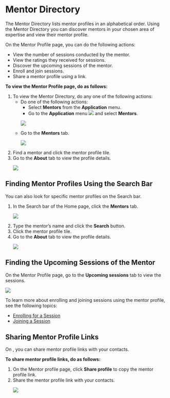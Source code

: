 
# Mentor Directory 

The Mentor Directory lists mentor profiles in an alphabetical order. Using the Mentor Directory you can discover mentors in your chosen area of expertise and view their mentor profile.

On the Mentor Profile page, you can do the following actions:

<ul>
<li>View the number of sessions conducted by the mentor.</li>
<li>View the ratings they received for sessions.</li>
<li>Discover the upcoming sessions of the mentor.</li>
<li>Enroll and join sessions.</li>
<li>Share a mentor profile using a link.</li>
</ul>

**To view the Mentor Profile page, do as follows:**

<ol>
<li>To view the Mentor Directory, do any one of the following actions:
<ul>
<li>Do one of the following actions:
<ul>
<li>Select <b>Mentors</b> from the <b>Application</b> menu.</li>
<li>Go to the <b>Application</b> menu <img src={BurgerMenu}/> and select <b>Mentors</b>.</li>
</ul>
<p>
    <img src={PortalAppMenu} />
</p>
</li>
<li>Go to the <b>Mentors</b> tab.
<p>
    <img src={MentorDirectoryIcon} />
</p> 
</li>
</ul>
</li>
<li>Find a mentor and click the mentor profile tile.</li>
<li>Go to the <b>About</b> tab to view the profile details.
<p>
    <img src={PortalMentorProfilePage} />
</p>
</li>
</ol>

## Finding Mentor Profiles Using the Search Bar

You can also look for specific mentor profiles on the Search bar.

<ol>
<li>In the Search bar of the Home page, click the <b>Mentors</b> tab. 
<p>
    <img src={PortalSearchMentor} />
</p>
</li>
<li>Type the mentor’s name and click the <b>Search</b> button.</li>
<li>Click the mentor profile tile.</li>
<li>Go to the <b>About</b> tab to view the profile details.
<p>
    <img src={PortalMentorProfilePage} />
</p>
</li>
</ol>

## Finding the Upcoming Sessions of the Mentor

On the Mentor Profile page, go to the <b>Upcoming sessions</b> tab to view the sessions.

<p>
    <img src={PortalUpcomingSession} />
</p>

<Admonition type="info">
<p>To learn more about enrolling and joining sessions using the mentor profile, see the following topics:</p>
<ul>
<li><a href="enrolling-for-a-session">Enrolling for a Session</a></li>
<li><a href="joining-a-session">Joining a Session</a></li>
</ul>
</Admonition>

## Sharing Mentor Profile Links

On <PartialExample mentored />, you can share mentor profile links with your contacts.

**To share mentor profile links, do as follows:**

<ol>
<li>On the Mentor profile page, click <b>Share profile</b> to copy the mentor profile link.</li>
<li>Share the mentor profile link with your contacts.
<p>
    <img src={PortalMentorProfilePage} />
</p>
</li>
</ol>
